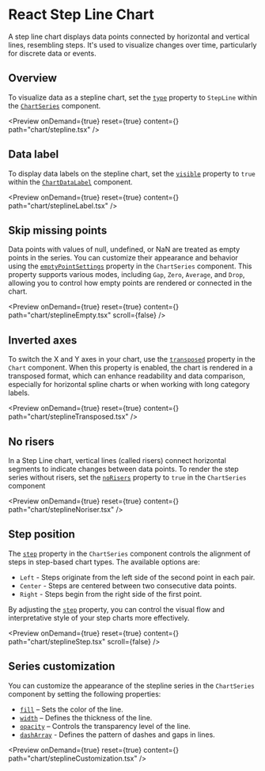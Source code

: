 
<Meta title="React Step Line Chart | Syncfusion"
  description="React Chart step line charts connect points with horizontal and vertical segments, showing discrete changes."
/>

# React Step Line Chart

A step line chart displays data points connected by horizontal and vertical lines, resembling steps. It's used to visualize changes over time, particularly for discrete data or events.

## Overview

To visualize data as a stepline chart, set the [`type`](https://react-api.syncfusion.com/chart/chartseriesprops#type) property to `StepLine` within the [`ChartSeries`](https://react-api.syncfusion.com/chart/chartseriesprops) component.

<Preview onDemand={true} reset={true} content={<Stepline />} path="chart/stepline.tsx" />

## Data label

To display data labels on the stepline chart, set the [`visible`](https://react-api.syncfusion.com/chart/chartdatalabelprops#visible) property to `true` within the [`ChartDataLabel`](https://react-api.syncfusion.com/chart/chartdatalabelprops) component.

<Preview onDemand={true} reset={true} content={<SteplineLabel />} path="chart/steplineLabel.tsx" />

## Skip missing points

Data points with values of null, undefined, or NaN are treated as empty points in the series. You can customize their appearance and behavior using the [`emptyPointSettings`](https://react-api.syncfusion.com/chart/chartseriesprops#emptypointsettings) property in the `ChartSeries` component. This property supports various modes, including `Gap`, `Zero`, `Average`, and `Drop`, allowing you to control how empty points are rendered or connected in the chart.

<Preview onDemand={true} reset={true} content={<SteplineEmpty />} path="chart/steplineEmpty.tsx" scroll={false} />

## Inverted axes

To switch the X and Y axes in your chart, use the [`transposed`](https://react-api.syncfusion.com/chart/overview#transposed)  property in the `Chart` component. When this property is enabled, the chart is rendered in a transposed format, which can enhance readability and data comparison, especially for horizontal spline charts or when working with long category labels.

<Preview onDemand={true} reset={true} content={<SteplineTransposed />} path="chart/steplineTransposed.tsx" />

## No risers

In a Step Line chart, vertical lines (called risers) connect horizontal segments to indicate changes between data points.
To render the step series without risers, set the [`noRisers`](https://react-api.syncfusion.com/chart/chartseriesprops#norisers) property to `true` in the `ChartSeries` component

<Preview onDemand={true} reset={true} content={<SteplineNoriser />} path="chart/steplineNoriser.tsx" />

## Step position

The [`step`](https://react-api.syncfusion.com/chart/chartseriesprops#step) property in the `ChartSeries` component controls the alignment of steps in step-based chart types. The available options are:

- `Left` - Steps originate from the left side of the second point in each pair. 
- `Center` - Steps are centered between two consecutive data points. 
- `Right` - Steps begin from the right side of the first point. 

By adjusting the [`step`](https://react-api.syncfusion.com/chart/chartseriesprops#step) property, you can control the visual flow and interpretative style of your step charts more effectively.

<Preview onDemand={true} reset={true} content={<SteplineStep />} path="chart/steplineStep.tsx" scroll={false} />

## Series customization

You can customize the appearance of the stepline series in the `ChartSeries` component by setting the following properties:
- [`fill`](https://react-api.syncfusion.com/chart/chartseriesprops#fill) – Sets the color of the line.
- [`width`](https://react-api.syncfusion.com/chart/chartseriesprops#width) – Defines the thickness of the line.
- [`opacity`](https://react-api.syncfusion.com/chart/chartseriesprops#opacity) – Controls the transparency level of the line.
- [`dashArray`](https://react-api.syncfusion.com/chart/chartseriesprops#dasharray) - Defines the pattern of dashes and gaps in lines.

<Preview onDemand={true} reset={true} content={<SteplineCustomization />} path="chart/steplineCustomization.tsx" />
